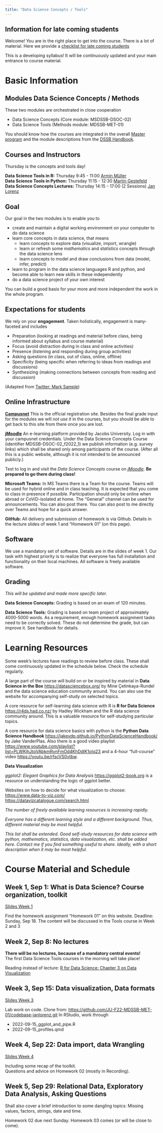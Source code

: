 ```yaml
---
title: "Data Science Concepts / Tools"
---
```


::: callout-important
## Information for late coming students

Welcome! You are in the right place to get into the course. There is a lot of material. Here we provide a [checklist for late coming students](https://janlorenz.github.io/JU-F22-MSDSSB-DSOC-02/late.html)
:::


::: callout-note
This is a developing syllabus! It will be continuously updated and your main entrance to course material. 
:::

# Basic Information 

## Modules Data Science Concepts / Methods

These two modules are orchestrated in close cooperation

* Data Science Concepts (Core module: MSDSSB-DSOC-02)
* Data Science Tools (Methods module: MDSSB-MET-01)

You should know how the courses are integrated in the overall [Master program](https://www.jacobs-university.de/study/graduate/programs/data-science-society-and-business) and the module descriptions from the [DSSB Handbook](  https://www.jacobs-university.de/sites/default/files/dssb_master_handbook_2021.pdf). 

## Courses and Instructors

Thursday is the concepts and tools day!

**Data Science Tools in R:**	Thursday 9:45 - 11:00	[Armin Müller](https://www.jacobs-university.de/directory/armm%C3%BCller)   
**Data Science Tools in Python:** Thursday 11:15 - 12:30	[Martin Gestefeld](https://www.jacobs-university.de/directory/gestefeld)  
**Data Science Concepts Lectures:** Thursday 14:15 - 17:00 (2 Sessions) [Jan Lorenz](http://janlo.de)

## Goal 

Our goal in the two modules is to enable you to

* create and maintain a digital working environment on your computer to do data science
* learn core concepts in data science, that means
  * learn concepts to explore data (visualize, import, wrangle)
  * learn or refresh some *mathematics* and *statistics* concepts through the data science lens
  * learn concepts to model and draw conclusions from data (model, infer, predict)
* learn to program in the data science languages R and python, and become able to learn new skills in these independently
* do a data science project of your own interest

You can build a good basis for your more and more independent the work in the whole program. 


## Expectations for students

We rely on your **engagement**. Taken holistically, engagement is many-faceted and includes

* Preparation (looking at readings and material before class, being informed about syllabus and course material)
* Focus (avoid distraction during in class and online activities)
* Presence (listening and responding during group activities)
* Asking questions (in class, out of class, online, offline)
* Specificity (being specific when referring to ideas from readings and discussions)
* Synthesizing (making connections between concepts from reading and discussion)

(Adapted from [Twitter: Mark Sample](https://twitter.com/samplereality/status/1564016056208949249?s=20&t=QZziUqevEXCWeO5MBAHiIQ))

## Online Infrastructure

[**Campusnet**](https://campusnet.jacobs-university.de)
This is the official registration site. Besides the final grade input for the modules we will *not use it* in the courses, but you should be able to get back to this site from there once you are lost. 

[**jMoodle**](https://elearning.jacobs-university.de) 
An e-learning platform provided by Jacobs University. Log in with your campusnet credentials. 
Under the Data Science Concepts Course (identifier MDSSB-DSOC-02_f2022_1) we publish information (e.g. survey links) which shall be shared only among participants of the course. (After all this is a public website, although it is not intended to be announced publicly.)

::: callout-important
Test to log in and visit the *Data Science Concepts* course on [*jMoodle*](https://elearning.jacobs-university.de). **Be prepared to go there during class!**
:::

**Microsoft Teams:** In MS Teams there is a Team for the course. Teams will be used for hybrid online and in class teaching. It is expected that you come to class in presence if possible. Participation should only be online when abroad or CoViD-isolated at home. The "General" channel can be used for announcements. You can also post there. You can also post to me directly over Teams and hope for a quick answer.

**GitHub:** All delivery and submission of homework is via Github. Details in the lecture slides of week 1 and "Homework 01" (on this page).  

## Software

We use a mandatory set of software. Details are in the slides of week 1. Our task with highest priority is to realize that everyone has full installation and functionality on their local machines. All software is freely available software.

## Grading

*This will be updated and made more specific later.*

**Data Science Concepts:** Grading is based on an exam of 120 minutes. 

**Data Science Tools:** Grading is based on team project of approximately 4000-5000 words. As a requirement, enough homework assignment tasks need to be correctly solved. These do not determine the grade, but can improve it. See handbook for details. 

# Learning Resources

Some week's lectures have readings to review before class. These shall come continuously updated in the schedule below. Check the schedule regularly. 

A large part of the course will build on or be inspired by material in **Data Science in the Box** <https://datasciencebox.org/> by Mine Çetinkaya-Rundel and the data science education community around. 
You can also use the website for accompanying self-study on selected topics. 

A core resource for self-learning data science with R is **R for Data Science** <https://r4ds.had.co.nz/> by Hadley Wickham and the R data science community around. This is a valuable resource for self-studying particular topics. 

A core resource for data science basics with python is the **Python Data Science Handbook** <https://jakevdp.github.io/PythonDataScienceHandbook/> by Jake VanderPlas. Also there is a good video playlist <https://www.youtube.com/playlist?list=PLWKjhJtqVAbkmRvnFmOd4KhDdlK1oIq23> and a 4-hour "full-course" video <https://youtu.be/rfscVS0vtbw>.



**Data Visualization**

*ggplot2: Elegant Graphics for Data Analysis* <https://ggplot2-book.org> is a resource on understanding the logic of ggplot better. 

Websites on how to decide for what visualization to choose:   
<https://www.data-to-viz.com/>   
<https://datavizcatalogue.com/search.html>



*The number of freely available learning resources is increasing rapidly.* 

*Everyone has a different learning style and a different background. Thus, different material may be most helpful.*

*This list shall be extended. Good self-study resources for data science with python, mathematics, statistics, data visualization, etc. shall be added here. Contact me if you find something useful to share. Ideally, with a short description when it may be most helpful.*

# Course Material and Schedule

## Week 1, Sep 1: What is Data Science? Course organization, toolkit {-}

[Slides Week 1](https://docs.google.com/presentation/d/1GyEClkRDo5aOKuHeOZxgvz2uqo_x5t-c1CQ-ksGXTq0/edit?usp=sharring)

Find the homework assignment "Homework 01" on this website. Deadline: Sunday, Sep 18. The content will be discussed in the Tools course in Week 2 and 3



## Week 2, Sep 8: No lectures {-}

**There will be no lectures, because of a mandatory central events!**   
The first Data Science Tools courses in the morning will take place!

Reading instead of lecture:
[R for Data Science: Chapter 3 on Data Visualization](https://r4ds.had.co.nz/data-visualisation.html)


## Week 3, Sep 15: Data visualization, Data formats {-}

[Slides Week 3](https://docs.google.com/presentation/d/12K3c6nwiBcEM84pVfqBjlQ8J3o3x2CkxDf2Jmyz-0z0/edit?usp=sharing)

Lab work on code. Clone from: <https://github.com/JU-F22-MDSSB-MET-01/codebase-janlorenz.git>
In RStudio, work through

- 2022-09-15_ggplot_and_pipe.R
- 2022-09-15_profiles.qmd 

## Week 4, Sep 22: Data import, data Wrangling {-}

[Slides Week 4](W4.qmd)

Including some recap of the toolkit.    
Questions and advice on Homework 02 (mostly in Recording).  


## Week 5, Sep 29: Relational Data, Exploratory Data Analysis, Asking Questions {-}

Shall also cover a brief introduction to some dangling topics: Missing values, factors, strings, date and time. 

Homework 02 due next Sunday. 
Homework 03 comes (or will be close to come). 
